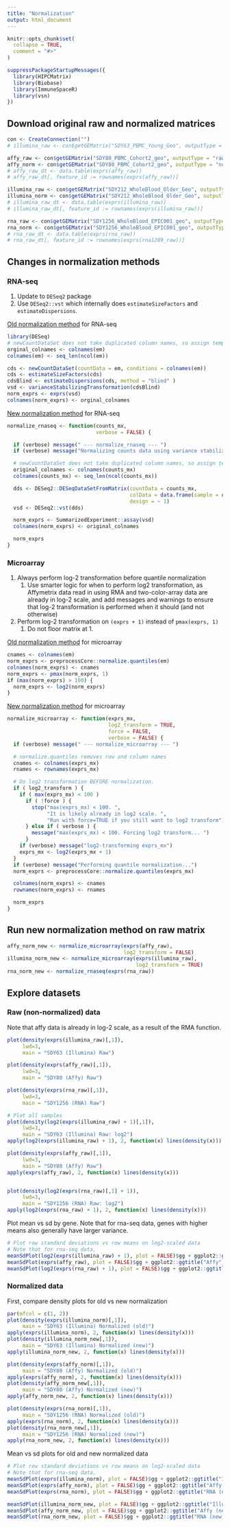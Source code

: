 ```yaml
---
title: "Normalization"
output: html_document
---
```


```r
knitr::opts_chunk$set(
  collapse = TRUE,
  comment = "#>"
)
```

```r
suppressPackageStartupMessages({
  library(HIPCMatrix)
  library(Biobase)
  library(ImmuneSpaceR)
  library(vsn)
})
```

## Download original raw and normalized matrices

```r
con <- CreateConnection("")
# illumina_raw <- con$getGEMatrix("SDY63_PBMC_Young_Geo", outputType = "raw")

affy_raw <- con$getGEMatrix("SDY80_PBMC_Cohort2_geo", outputType = "raw")
affy_norm <- con$getGEMatrix("SDY80_PBMC_Cohort2_geo", outputType = "norm")
# affy_raw_dt <- data.table(exprs(affy_raw))
# affy_raw_dt[, feature_id := rownames(exprs(affy_raw))]

illumina_raw <- con$getGEMatrix("SDY212_WholeBlood_Older_Geo", outputType = "raw")
illumina_norm <- con$getGEMatrix("SDY212_WholeBlood_Older_Geo", outputType = "norm")
# illumina_raw_dt <- data.table(exprs(illumina_raw))
# illumina_raw_dt[, feature_id := rownames(exprs(illumina_raw))]

rna_raw <- con$getGEMatrix("SDY1256_WholeBlood_EPIC001_geo", outputType = "raw")
rna_norm <- con$getGEMatrix("SDY1256_WholeBlood_EPIC001_geo", outputType = "norm")
# rna_raw_dt <- data.table(exprs(rna_raw))
# rna_raw_dt[, feature_id := rownames(exprs(rna1289_raw))]
```

## Changes in normalization methods

### RNA-seq
1. Update to `DESeq2` package
2. Use `DESeq2::vst` which internally does `estimateSizeFactors` and 
    `estimateDispersions`. 

[Old normalization method](https://github.com/RGLab/LabKeyModules/blob/main/HIPCMatrix/pipeline/tasks/runCreateMx.R#L576) for RNA-seq
```r
library(DESeq)
# newCountDataSet does not take duplicated column names, so assign temporary unique names
orginal_colnames <- colnames(em)
colnames(em) <- seq_len(ncol(em))

cds <- newCountDataSet(countData = em, conditions = colnames(em))
cds <- estimateSizeFactors(cds)
cdsBlind <- estimateDispersions(cds, method = "blind" )
vsd <- varianceStabilizingTransformation(cdsBlind)
norm_exprs <- exprs(vsd)
colnames(norm_exprs) <- orginal_colnames
```

[New normalization method](https://github.com/RGLab/HIPCMatrix/blob/main/R/Normalize.R#L12) for RNA-seq
```r
normalize_rnaseq <- function(counts_mx,
                             verbose = FALSE) {

  if (verbose) message(" --- normalize_rnaseq --- ")
  if (verbose) message("Normalizing counts data using variance stabilizing transformation...")

  # newCountDataSet does not take duplicated column names, so assign temporary unique names
  original_colnames <- colnames(counts_mx)
  colnames(counts_mx) <- seq_len(ncol(counts_mx))

  dds <- DESeq2::DESeqDataSetFromMatrix(countData = counts_mx,
                                        colData = data.frame(sample = original_colnames),
                                        design = ~ 1)
  vsd <- DESeq2::vst(dds)

  norm_exprs <- SummarizedExperiment::assay(vsd)
  colnames(norm_exprs) <- original_colnames

  norm_exprs
}
```

### Microarray
1. Always perform log-2 transformation before quantile normalization
    1. Use smarter logic for when to perform log2 transformation, as 
    Affymetrix data read in using RMA and two-color-array data are
    already in log-2 scale, and add messages and warnings to ensure 
    that log-2 transformation is performed when it should (and not 
    otherwise)
1. Perform log-2 transformation on `(exprs + 1)` instead of `pmax(exprs, 1)`
    1. Do not floor matrix at 1. 

[Old normalization method](https://github.com/RGLab/LabKeyModules/blob/main/HIPCMatrix/pipeline/tasks/runCreateMx.R#L589) for microarray
```r
cnames <- colnames(em)
norm_exprs <- preprocessCore::normalize.quantiles(em)
colnames(norm_exprs) <- cnames
norm_exprs <- pmax(norm_exprs, 1)
if (max(norm_exprs) > 100) {
  norm_exprs <- log2(norm_exprs)
}
```

[New normalization method](https://github.com/RGLab/HIPCMatrix/blob/main/R/Normalize.R#L52) for microarray
```r
normalize_microarray <- function(exprs_mx,
                                 log2_transform = TRUE,
                                 force = FALSE,
                                 verbose = FALSE) {
  if (verbose) message(" --- normalize_microarray --- ")

  # normalize.quantiles removes row and column names
  cnames <- colnames(exprs_mx)
  rnames <- rownames(exprs_mx)

  # Do log2 transformation BEFORE normalization.
  if ( log2_transform ) {
    if ( max(exprs_mx) < 100 )
      if ( !force ) {
        stop("max(exprs_mx) < 100. ",
             "It is likely already in log2 scale. ",
             "Run with force=TRUE if you still want to log2 transform")
      } else if ( verbose ) {
        message("max(exprs_mx) < 100. Forcing log2 transform... ")
      }
    if (verbose) message("log2-transforming exprs_mx")
    exprs_mx <- log2(exprs_mx + 1)
  }
  if (verbose) message("Performing quantile normalization...")
  norm_exprs <- preprocessCore::normalize.quantiles(exprs_mx)

  colnames(norm_exprs) <- cnames
  rownames(norm_exprs) <- rnames

  norm_exprs
}
```

## Run new normalization method on raw matrix

```r
affy_norm_new <- normalize_microarray(exprs(affy_raw), 
                                      log2_transform = FALSE)
illumina_norm_new <- normalize_microarray(exprs(illumina_raw), 
                                          log2_transform = TRUE)
rna_norm_new <- normalize_rnaseq(exprs(rna_raw))
```

## Explore datasets

### Raw (non-normalized) data

Note that affy data is already in log-2 scale, as a result of the RMA function. 
```r
plot(density(exprs(illumina_raw)[,1]),
     lwd=3, 
     main = "SDY63 (Illumina) Raw")

plot(density(exprs(affy_raw)[,1]),
     lwd=3,
     main = "SDY80 (Affy) Raw")

plot(density(exprs(rna_raw)[,1]),
     lwd=3,
     main = "SDY1256 (RNA) Raw")

# Plot all samples
plot(density(log2(exprs(illumina_raw) + 1)[,1]),
     lwd=3, 
     main = "SDY63 (Illumina) Raw: log2")
apply(log2(exprs(illumina_raw) + 1), 2, function(x) lines(density(x)))

plot(density(exprs(affy_raw)[,1]),
     lwd=3,
     main = "SDY80 (Affy) Raw")
apply(exprs(affy_raw), 2, function(x) lines(density(x)))


plot(density(log2(exprs(rna_raw)[,1] + 1)),
     lwd=3,
     main = "SDY1256 (RNA) Raw: log2")
apply(log2(exprs(rna_raw) + 1), 2, function(x) lines(density(x)))

```

Plot mean vs sd by gene. Note that for rna-seq data, genes with higher means 
also generally have larger variance. 

```r
# Plot row standard deviations vs row means on log2-scaled data
# Note that for rna-seq data, 
meanSdPlot(log2(exprs(illumina_raw) + 1), plot = FALSE)$gg + ggplot2::ggtitle("Illumina")
meanSdPlot(exprs(affy_raw), plot = FALSE)$gg + ggplot2::ggtitle("Affy")
meanSdPlot(log2(exprs(rna_raw) + 1), plot = FALSE)$gg + ggplot2::ggtitle("RNA")
```

### Normalized data

First, compare density plots for old vs new normalization

```r
par(mfcol = c(1, 2))
plot(density(exprs(illumina_norm)[,1]),
     main = "SDY63 (Illumina) Normalized (old)")
apply(exprs(illumina_norm), 2, function(x) lines(density(x)))
plot(density(illumina_norm_new[,1]),
     main = "SDY63 (Illumina) Normalized (new)")
apply(illumina_norm_new, 2, function(x) lines(density(x)))

plot(density(exprs(affy_norm)[,1]),
     main = "SDY80 (Affy) Normalized (old)")
apply(exprs(affy_norm), 2, function(x) lines(density(x)))
plot(density(affy_norm_new[,1]),
     main = "SDY80 (Affy) Normalized (new)")
apply(affy_norm_new, 2, function(x) lines(density(x)))

plot(density(exprs(rna_norm)[,1]),
     main = "SDY1256 (RNA) Normalized (old)")
apply(exprs(rna_norm), 2, function(x) lines(density(x)))
plot(density(rna_norm_new[,1]),
     main = "SDY1256 (RNA) Normalized (new)")
apply(rna_norm_new, 2, function(x) lines(density(x)))
```

Mean vs sd plots for old and new normalized data

```r
# Plot row standard deviations vs row means on log2-scaled data
# Note that for rna-seq data, 
meanSdPlot(exprs(illumina_norm), plot = FALSE)$gg + ggplot2::ggtitle("Illumina (old)")
meanSdPlot(exprs(affy_norm), plot = FALSE)$gg + ggplot2::ggtitle("Affy (old)")
meanSdPlot(exprs(rna_norm), plot = FALSE)$gg + ggplot2::ggtitle("RNA (old)")

meanSdPlot(illumina_norm_new, plot = FALSE)$gg + ggplot2::ggtitle("Illumina (new)")
meanSdPlot(affy_norm_new, plot = FALSE)$gg + ggplot2::ggtitle("Affy (new)")
meanSdPlot(rna_norm_new, plot = FALSE)$gg + ggplot2::ggtitle("RNA (new)")
```


